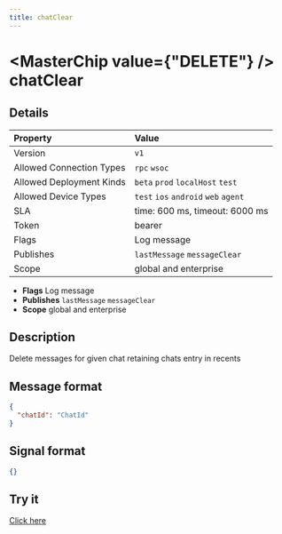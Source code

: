 ```yaml
---
title: chatClear
---
```



# <MasterChip value={"DELETE"} /> chatClear

## Details

| Property | Value | 
| :--- | :--- | 
| Version | `v1` |
| Allowed Connection Types | `rpc` `wsoc`  |
| Allowed Deployment Kinds | `beta` `prod` `localHost` `test`  |
| Allowed Device Types | `test` `ios` `android` `web` `agent`  |
| SLA | time: 600 ms, timeout: 6000 ms |
| Token | bearer |
| Flags | Log message |
| Publishes | `lastMessage` `messageClear`  |
| Scope | global and enterprise |


- **Flags** Log message
- **Publishes** `lastMessage` `messageClear` 
- **Scope** global and enterprise


## Description

Delete messages for given chat retaining chats entry in recents

## Message format

```json
{
  "chatId": "ChatId"
}
```

## Signal format

```json
{}
```

## Try it

[Click here](https://web.neome.ai/api?path=home_main_chatClear)

